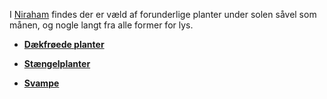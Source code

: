 {{title:Flora}}
{{author:Laura Holmegaard}}
{{timestamp:2009-11-20T15:15:03Z}}
{{copyright:Flora}}
I [[Niraham]] findes der er væld af forunderlige planter under solen såvel som månen, og nogle langt fra alle former for lys.

*'''[[Dækfrøede planter]]'''

*'''[[Stængelplanter]]'''

*'''[[Svampe]]'''